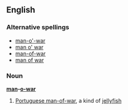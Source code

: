 ==English==

===Alternative spellings===
*[[man-o'-war]]
*[[man o' war]]
*[[man-of-war]]
*[[man of war]]

===Noun===
'''[[man]]-[[o-]][[war]]'''

# [[Portuguese man-of-war]], a kind of [[jellyfish]]
